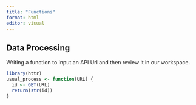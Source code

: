 ```yaml
---
title: "Functions"
format: html
editor: visual
---
```


## Data Processing
Writing a function to input an API Url and then review it in our workspace.
```r
library(httr)
usual_process <- function(URL) {
  id <- GET(URL)
  return(str(id))
}
```